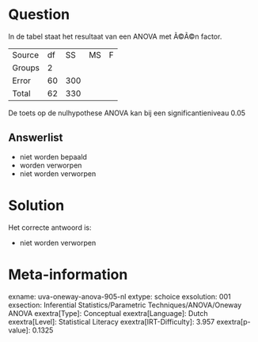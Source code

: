 Question
========

In de tabel staat het resultaat van een ANOVA met Ã©Ã©n factor.

  -------- ---- ----- ---- ---
  Source   df   SS    MS   F
  Groups   2                
  Error    60   300         
  Total    62   330         
  -------- ---- ----- ---- ---

De toets op de nulhypothese ANOVA kan bij een significantieniveau 0.05

Answerlist
----------

* niet worden bepaald
* worden verworpen
* niet worden verworpen

Solution
========

Het correcte antwoord is: 

* niet worden verworpen

Meta-information
================
exname: uva-oneway-anova-905-nl
extype: schoice
exsolution: 001
exsection: Inferential Statistics/Parametric Techniques/ANOVA/Oneway ANOVA
exextra[Type]: Conceptual
exextra[Language]: Dutch
exextra[Level]: Statistical Literacy
exextra[IRT-Difficulty]: 3.957
exextra[p-value]: 0.1325
